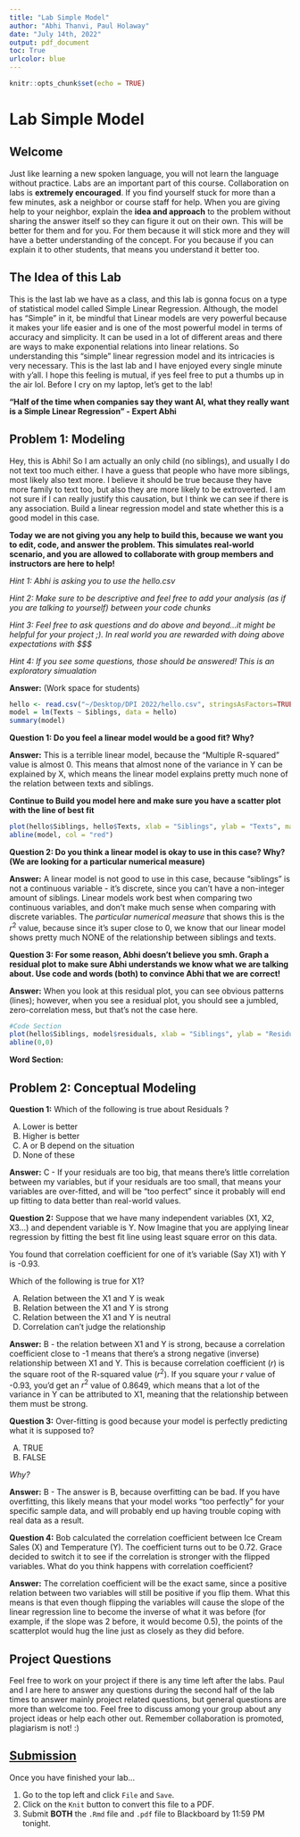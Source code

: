 ```yaml
---
title: "Lab Simple Model"
author: "Abhi Thanvi, Paul Holaway"
date: "July 14th, 2022"
output: pdf_document
toc: True
urlcolor: blue
---
```


```r
knitr::opts_chunk$set(echo = TRUE)
```
\newpage

# Lab Simple Model

## Welcome

Just like learning a new spoken language, you will not learn the language without practice. Labs are an important part of this course. Collaboration on labs is **extremely encouraged**. If you find yourself stuck for more than a few minutes, ask a neighbor or course staff for help. When you are giving help to your neighbor, explain the **idea and approach** to the problem without sharing the answer itself so they can figure it out on their own. This will be better for them and for you. For them because it will stick more and they will have a better understanding of the concept. For you because if you can explain it to other students, that means you understand it better too.

## The Idea of this Lab

This is the last lab we have as a class, and this lab is gonna focus on a type of statistical model called Simple Linear Regression. Although, the model has "Simple" in it, be mindful that Linear models are very powerful because it makes your life easier and is one of the most powerful model in terms of accuracy and simplicity. It can be used in a lot of different areas and there are ways to make exponential relations into linear relations. So understanding this "simple" linear regression model and its intricacies is very necessary. This is the last lab and I have enjoyed every single minute with y'all. I hope this feeling is mutual, if yes feel free to put a thumbs up in the air lol. Before I cry on my laptop, let's get to the lab!

  **"Half of the time when companies say they want AI, what they really want is a Simple Linear Regression" - Expert Abhi**

## Problem 1: Modeling

Hey, this is Abhi! So I am actually an only child (no siblings), and usually I do not text too much either. I have a guess that people who have more siblings, most likely also text more. I believe it should be true because they have more family to text too, but also they are more likely to be extroverted. I am not sure if I can really justify this causation, but I think we can see if there is any association. Build a linear regression model and state whether this is a good model in this case.

**Today we are not giving you any help to build this, because we want you to edit, code, and answer the problem. This simulates real-world scenario, and you are allowed to collaborate with group members and instructors are here to help!**

*Hint 1: Abhi is asking you to use the hello.csv*

*Hint 2: Make sure to be descriptive and feel free to add your analysis (as if you are talking to yourself) between your code chunks*

*Hint 3: Feel free to ask questions and do above and beyond...it might be helpful for your project ;). In real world you are rewarded with doing above expectations with $$$*

*Hint 4: If you see some questions, those should be answered! This is an exploratory simualation*

**Answer:** (Work space for students)
```r
hello <- read.csv("~/Desktop/DPI 2022/hello.csv", stringsAsFactors=TRUE)
model = lm(Texts ~ Siblings, data = hello)
summary(model)
```
**Question 1: Do you feel a linear model would be a good fit? Why?**

**Answer:** This is a terrible linear model, because the "Multiple R-squared" value is almost 0. This means that almost none of the variance in Y can be explained by X, which means the linear model explains pretty much none of the relation between texts and siblings. 

**Continue to Build you model here and make sure you have a scatter plot with the line of best fit**
```r
plot(hello$Siblings, hello$Texts, xlab = "Siblings", ylab = "Texts", main = "Scatterplot for Siblings vs. Texts", col = "black", pch = 19)
abline(model, col = "red")
```

**Question 2: Do you think a linear model is okay to use in this case? Why? (We are looking for a particular numerical measure)**

**Answer:** A linear model is not good to use in this case, because "siblings" is not a continuous variable - it's discrete, since you can't have a non-integer amount of siblings. Linear models work best when comparing two continuous variables, and don't make much sense when comparing with discrete variables. The *particular numerical measure* that shows this is the $r^2$ value, because since it's super close to 0, we know that our linear model shows pretty much NONE of the relationship between siblings and texts.

**Question 3: For some reason, Abhi doesn't believe you smh. Graph a residual plot to make sure Abhi understands we know what we are talking about. Use code and words (both) to convince Abhi that we are correct!**

**Answer:** When you look at this residual plot, you can see obvious patterns (lines); however, when you see a residual plot, you should see a jumbled, zero-correlation mess, but that's not the case here.

```r
#Code Section
plot(hello$Siblings, model$residuals, xlab = "Siblings", ylab = "Residuals", pch = 19)
abline(0,0)
```
**Word Section:** 

## Problem 2: Conceptual Modeling

**Question 1:** Which of the following is true about Residuals ?

A) Lower is better
B) Higher is better
C) A or B depend on the situation
D) None of these

**Answer:** C - If your residuals are too big, that means there's little correlation between my variables, but if your residuals are too small, that means your variables are over-fitted, and will be "too perfect" since it probably will end up fitting to data better than real-world values.

**Question 2:** Suppose that we have many independent variables (X1, X2, X3...) and dependent variable is Y. Now Imagine that you are applying linear regression by fitting the best fit line using least square error on this data.

You found that correlation coefficient for one of it’s variable (Say X1) with Y is -0.93.

Which of the following is true for X1?

A) Relation between the X1 and Y is weak
B) Relation between the X1 and Y is strong
C) Relation between the X1 and Y is neutral
D) Correlation can’t judge the relationship

**Answer:** B - the relation between X1 and Y is strong, because a correlation coefficient close to -1 means that there's a strong negative (inverse) relationship between X1 and Y. This is because correlation coefficient ($r$) is the square root of the R-squared value ($r^2$). If you square your $r$ value of -0.93, you'd get an $r^2$ value of 0.8649, which means that a lot of the variance in Y can be attributed to X1, meaning that the relationship between them must be strong.

**Question 3:** Over-fitting is good because your model is perfectly predicting what it is supposed to?

A) TRUE
B) FALSE

*Why?*

**Answer:** B - The answer is B, because overfitting can be bad. If you have overfitting, this likely means that your model works "too perfectly" for your specific sample data, and will probably end up having trouble coping with real data as a result.

**Question 4:** Bob calculated the correlation coefficient between Ice Cream Sales (X) and Temperature (Y). The coefficient turns out to be 0.72. Grace decided to switch it to see if the correlation is stronger with the flipped variables. What do you think happens with correlation coefficient?

**Answer:** The correlation coefficient will be the exact same, since a positive relation between two variables will still be positive if you flip them. What this means is that even though flipping the variables will cause the slope of the linear regression line to become the inverse of what it was before (for example, if the slope was 2 before, it would become 0.5), the points of the scatterplot would hug the line just as closely as they did before.

## Project Questions

Feel free to work on your project if there is any time left after the labs. Paul and I are here to answer any questions during the second half of the lab times to answer mainly project related questions, but general questions are more than welcome too. Feel free to discuss among your group about any project ideas or help each other out. Remember collaboration is promoted, plagiarism is not! :)

## [Submission](https://www.youtube.com/watch?v=cUZNXgIXM1c)
Once you have finished your lab...

1. Go to the top left and click `File` and `Save`.
2. Click on the `Knit` button to convert this file to a PDF.
3. Submit **BOTH** the `.Rmd` file and `.pdf` file to Blackboard by 11:59 PM tonight.
